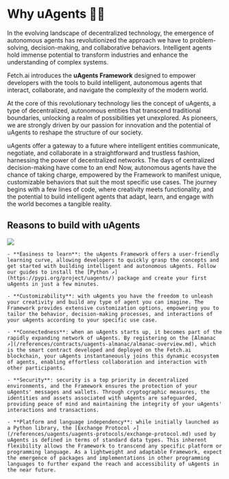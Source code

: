 # Why uAgents 🤔💡

In the evolving landscape of decentralized technology, the emergence of autonomous agents has revolutionized the approach we have to problem-solving, decision-making, and collaborative behaviors. Intelligent agents hold immense potential to transform industries and enhance the understanding of complex systems.

Fetch.ai introduces the **uAgents Framework** designed to empower developers with the tools to build intelligent, autonomous agents that interact, collaborate, and navigate the complexity of the modern world.

At the core of this revolutionary technology lies the concept of uAgents, a type of decentralized, autonomous entities that transcend traditional boundaries, unlocking a realm of possibilities yet unexplored. As pioneers, we are strongly driven by our passion for innovation and the potential of uAgents to reshape the structure of our society.

uAgents offer a gateway to a future where intelligent entities communicate, negotiate, and collaborate in a straightforward and trustless fashion, harnessing the power of decentralized networks. The days of centralized decision-making have come to an end! Now, autonomous agents have the chance of taking charge, empowered by the Framework to manifest unique, customizable behaviors that suit the most specific use cases. The journey begins with a few lines of code, where creativity meets functionality, and the potential to build intelligent agents that adapt, learn, and engage with the world becomes a tangible reality.

## Reasons to build with uAgents

![](../../../src/images/why-uagents.png)

    - **Easiness to learn**: the uAgents Framework offers a user-friendly learning curve, allowing developers to quickly grasp the concepts and get started with building intelligent and autonomous uAgents. Follow our guides to install the [Python ↗️](https://pypi.org/project/uagents/) package and create your first uAgents in just a few minutes.

    - **Customizability**: with uAgents you have the freedom to unleash your creativity and build any type of agent you can imagine. The Framework provides extensive customization options, empowering you to tailor the behavior, decision-making processes, and interactions of your uAgents according to your specific use case.

    - **Connectedness**: when an uAgents starts up, it becomes part of the rapidly expanding network of uAgents. By registering on the [Almanac ↗️](/references/contracts/uagents-almanac/almanac-overview.md)️, which is the smart contract developed and deployed on the Fetch.ai blockchain, your uAgents instantaneously joins this dynamic ecosystem of agents, enabling effortless collaboration and interaction with other participants.

    - **Security**: security is a top priority in decentralized environments, and the Framework ensures the protection of your uAgents' messages and wallets. Through cryptographic measures, the identities and assets associated with uAgents are safeguarded, providing peace of mind and maintaining the integrity of your uAgents' interactions and transactions.

    - **Platform and language independency**: while initially launched as a Python library, the [Exchange Protocol ↗️](/references/uagents/uagents-protocols/exchange-protocol.md)️ used by uAgents is defined in terms of standard data types. This inherent flexibility allows the Framework to transcend any specific platform or programming language. As a lightweight and adaptable Framework, expect the emergence of packages and implementations in other programming languages to further expand the reach and accessibility of uAgents in the near future.

